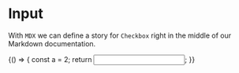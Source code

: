 
<Meta title="Components/Input" component={Input} />

# Input

With `MDX` we can define a story for `Checkbox` right in the middle of our
Markdown documentation.

<Canvas>
	<Story name="ahihi">
		{() => {
			const a = 2;
			return <Input />;
		}}
	</Story>
</Canvas>

